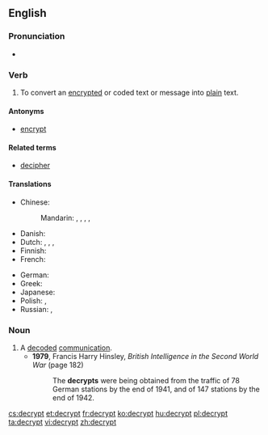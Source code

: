 ==English==

===Pronunciation===
* {{a|UK}} {{IPA|/dɪˈkɹɪpt/|/diːˈkɹɪpt/}}
===Verb===
{{en-verb}}

# To convert an [[encrypt]]ed or coded text or message into [[plain]] text.

====Antonyms====
* [[encrypt]]

====Related terms====
* [[decipher]]

====Translations====
{{trans-top|to convert to plain text}}
* Chinese:
*: Mandarin: {{t|cmn|解密|tr=jiěmì|sc=Hans}}, {{t|cmn|解碼|sc=Hani}}, {{t|cmn|解码|tr=jiěmǎ|sc=Hani}}, {{t|cmn|解讀|sc=Hani}}, {{t|cmn|解读|tr=jiědú|sc=Hani}}
* Danish: {{t-|da|dekryptere}}
* Dutch: {{t|nl|ontcijferen}}, {{t|nl|decoderen}}, {{t|nl|ontsleutelen}}, {{t|nl|decrypteren}}
* Finnish: {{t-SOP|fi|[[purkaa]] [[salaus]]}} {{t|fi|dekryptata}}
* French: {{t+|fr|déchiffrer}}
{{trans-mid}}
* German: {{t+|de|entschlüsseln}}
* Greek: {{t+|el|αποκρυπτογραφώ}}
* Japanese: {{t+|ja|解読|tr=かいどくする, kaidoku suru|alt=解読する|sc=Jpan}}
* Polish: {{t|pl|deszyfrować}}, {{t|pl|odszyfrować}}
* Russian: {{t|ru|расшифровывать|tr=rasšifróvyvatʹ|sc=Cyrl}} {{impf}}, {{t+|ru|расшифровать|tr=rasšifrovátʹ|sc=Cyrl}} {{pf.}}
{{trans-bottom}}

===Noun===
{{en-noun}}

# A [[decode]]d [[communication]].
#* '''1979''', Francis Harry Hinsley, ''British Intelligence in the Second World War'' (page 182)
#*: The '''decrypts''' were being obtained from the traffic of 78 German stations by the end of 1941, and of 147 stations by the end of 1942.

[[cs:decrypt]]
[[et:decrypt]]
[[fr:decrypt]]
[[ko:decrypt]]
[[hu:decrypt]]
[[pl:decrypt]]
[[ta:decrypt]]
[[vi:decrypt]]
[[zh:decrypt]]